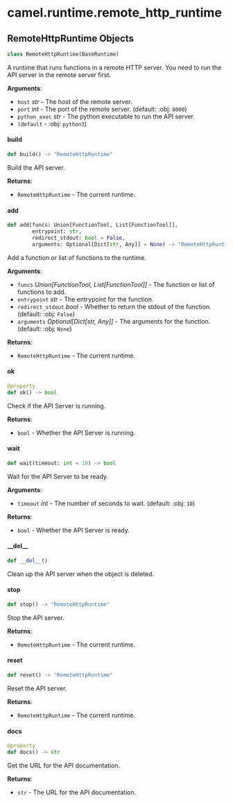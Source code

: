 <a id="camel.runtime.remote_http_runtime"></a>

# camel.runtime.remote\_http\_runtime

<a id="camel.runtime.remote_http_runtime.RemoteHttpRuntime"></a>

## RemoteHttpRuntime Objects

```python
class RemoteHttpRuntime(BaseRuntime)
```

A runtime that runs functions in a remote HTTP server.
You need to run the API server in the remote server first.

**Arguments**:

- `host` _str_ - The host of the remote server.
- `port` _int_ - The port of the remote server. (default: :obj: `8000`)
- `python_exec` _str_ - The python executable to run the API server.
- `(default` - :obj: `python3`)

<a id="camel.runtime.remote_http_runtime.RemoteHttpRuntime.build"></a>

#### build

```python
def build() -> "RemoteHttpRuntime"
```

Build the API server.

**Returns**:

- `RemoteHttpRuntime` - The current runtime.

<a id="camel.runtime.remote_http_runtime.RemoteHttpRuntime.add"></a>

#### add

```python
def add(funcs: Union[FunctionTool, List[FunctionTool]],
        entrypoint: str,
        redirect_stdout: bool = False,
        arguments: Optional[Dict[str, Any]] = None) -> "RemoteHttpRuntime"
```

Add a function or list of functions to the runtime.

**Arguments**:

- `funcs` _Union[FunctionTool, List[FunctionTool]]_ - The function or
  list of functions to add.
- `entrypoint` _str_ - The entrypoint for the function.
- `redirect_stdout` _bool_ - Whether to return the stdout of
  the function. (default: :obj: `False`)
- `arguments` _Optional[Dict[str, Any]]_ - The arguments for the
  function. (default: :obj: `None`)
  

**Returns**:

- `RemoteHttpRuntime` - The current runtime.

<a id="camel.runtime.remote_http_runtime.RemoteHttpRuntime.ok"></a>

#### ok

```python
@property
def ok() -> bool
```

Check if the API Server is running.

**Returns**:

- `bool` - Whether the API Server is running.

<a id="camel.runtime.remote_http_runtime.RemoteHttpRuntime.wait"></a>

#### wait

```python
def wait(timeout: int = 10) -> bool
```

Wait for the API Server to be ready.

**Arguments**:

- `timeout` _int_ - The number of seconds to wait. (default: :obj: `10`)
  

**Returns**:

- `bool` - Whether the API Server is ready.

<a id="camel.runtime.remote_http_runtime.RemoteHttpRuntime.__del__"></a>

#### \_\_del\_\_

```python
def __del__()
```

Clean up the API server when the object is deleted.

<a id="camel.runtime.remote_http_runtime.RemoteHttpRuntime.stop"></a>

#### stop

```python
def stop() -> "RemoteHttpRuntime"
```

Stop the API server.

**Returns**:

- `RemoteHttpRuntime` - The current runtime.

<a id="camel.runtime.remote_http_runtime.RemoteHttpRuntime.reset"></a>

#### reset

```python
def reset() -> "RemoteHttpRuntime"
```

Reset the API server.

**Returns**:

- `RemoteHttpRuntime` - The current runtime.

<a id="camel.runtime.remote_http_runtime.RemoteHttpRuntime.docs"></a>

#### docs

```python
@property
def docs() -> str
```

Get the URL for the API documentation.

**Returns**:

- `str` - The URL for the API documentation.

